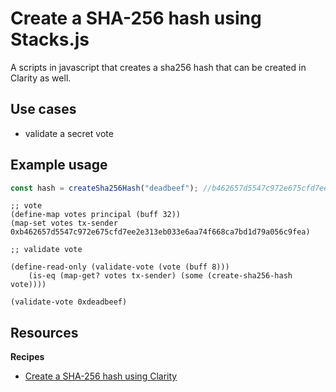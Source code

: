 # Create a SHA-256 hash using Stacks.js

A scripts in javascript that creates a sha256 hash
that can be created in Clarity as well.

## Use cases

- validate a secret vote

## Example usage

```typescript
const hash = createSha256Hash("deadbeef"); //b462657d5547c972e675cfd7ee2e313eb033e6aa74f668ca7bd1d79a056c9fea
```

```clarity
;; vote
(define-map votes principal (buff 32))
(map-set votes tx-sender 0xb462657d5547c972e675cfd7ee2e313eb033e6aa74f668ca7bd1d79a056c9fea)

;; validate vote

(define-read-only (validate-vote (vote (buff 8)))
    (is-eq (map-get? votes tx-sender) (some (create-sha256-hash vote))))

(validate-vote 0xdeadbeef)
```

## Resources

**Recipes**

- [Create a SHA-256 hash using Clarity](/cookbook/create-sha256-hash-clarity)
